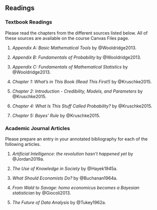 ## Readings {-}

### Textbook Readings {-}

Please read the chapters from the different sources listed below. All of these sources are available on the course Canvas Files page.

1. _Appendix A: Basic Mathematical Tools_ by @Wooldridge2013.

2. _Appendix B: Fundamentals of Probability_ by @Wooldridge2013.

3. _Appendix C: Fundamentals of Mathematical Statistics_ by @Wooldridge2013.

4. _Chapter 1: What's in This Book (Read This First!)_ by @Kruschke2015.

5. _Chapter 2: Introduction - Credibility, Models, and Parameters_ by @Kruschke2015.

6. _Chapter 4: What Is This Stuff Called Probability?_ by @Kruschke2015.

7. _Chapter 5: Bayes' Rule_ by @Kruschke2015.

\vspace{5mm}

### Academic Journal Articles {-}

Please prepare an entry in your annotated bibliography for each of the following articles.

1. _Artificial Intelligence: the revolution hasn’t happened yet_ by @Jordan2019a.

2. _The Use of Knowledge in Society_ by @Hayek1945a.

3. _What Should Economists Do?_ by @Buchanan1964a.

4. _From Wald to Savage: homo economicus becomes a Bayesian statistician_ by @Giocoli2013.

5. _The Future of Data Analysis_ by @Tukey1962a.


\pagebreak